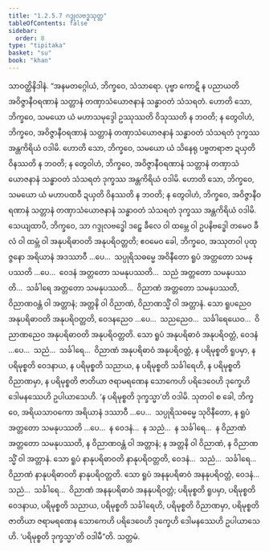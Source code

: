 ```yaml
---
title: "1.2.5.7 ဂဒ္ဒုလဗဒ္ဓသုတ္တ"
tableOfContents: false
sidebar:
  order: 8
type: "tipitaka"
basket: "su"
book: "khan"
---
```



<DynamicBreadcrumb />

<Division number="99" book="khan">

<Paragraph number="620" book="khan">
သာဝတ္ထိနိဒါနံ. “အနမတဂ္ဂေါယံ, ဘိက္ခဝေ, သံသာရော. ပုဗ္ဗာ ကောဋိ န ပညာယတိ အဝိဇ္ဇာနီဝရဏာနံ သတ္တာနံ တဏှာသံယောဇနာနံ သန္ဓာဝတံ သံသရတံ. ဟောတိ သော, ဘိက္ခဝေ, သမယော ယံ မဟာသမုဒ္ဒေါ ဥဿုဿတိ ဝိသုဿတိ န ဘဝတိ; န တွေဝါဟံ, ဘိက္ခဝေ, အဝိဇ္ဇာနီဝရဏာနံ သတ္တာနံ တဏှာသံယောဇနာနံ သန္ဓာဝတံ သံသရတံ ဒုက္ခဿ အန္တကိရိယံ ဝဒါမိ. ဟောတိ သော, ဘိက္ခဝေ, သမယော ယံ သိနေရု ပဗ္ဗတရာဇာ ဍယှတိ ဝိနဿတိ န ဘဝတိ; န တွေဝါဟံ, ဘိက္ခဝေ, အဝိဇ္ဇာနီဝရဏာနံ သတ္တာနံ တဏှာသံယောဇနာနံ သန္ဓာဝတံ သံသရတံ ဒုက္ခဿ အန္တကိရိယံ ဝဒါမိ. ဟောတိ သော, ဘိက္ခဝေ, သမယော ယံ မဟာပထဝီ ဍယှတိ ဝိနဿတိ န ဘဝတိ; န တွေဝါဟံ, ဘိက္ခဝေ, အဝိဇ္ဇာနီဝရဏာနံ သတ္တာနံ တဏှာသံယောဇနာနံ သန္ဓာဝတံ သံသရတံ ဒုက္ခဿ အန္တကိရိယံ ဝဒါမိ.
</Paragraph>

<Paragraph number="621" book="khan">
သေယျထာပိ, ဘိက္ခဝေ, သာ ဂဒ္ဒုလဗဒ္ဓေါ ဒဠှေ ခီလေ ဝါ ထမ္ဘေ ဝါ ဥပနိဗဒ္ဓေါ တမေဝ ခီလံ ဝါ ထမ္ဘံ ဝါ အနုပရိဓာဝတိ အနုပရိဝတ္တတိ; ဧဝမေဝ ခေါ, ဘိက္ခဝေ, အဿုတဝါ ပုထုဇ္ဇနော အရိယာနံ အဒဿာဝီ …ပေ…  သပ္ပုရိသဓမ္မေ အဝိနီတော ရူပံ အတ္တတော သမနုပဿတိ …ပေ…  ဝေဒနံ အတ္တတော သမနုပဿတိ…  သညံ အတ္တတော သမနုပဿတိ…  သင်္ခါရေ အတ္တတော သမနုပဿတိ…  ဝိညာဏံ အတ္တတော သမနုပဿတိ, ဝိညာဏဝန္တံ ဝါ အတ္တာနံ; အတ္တနိ ဝါ ဝိညာဏံ, ဝိညာဏသ္မိံ ဝါ အတ္တာနံ. သော ရူပညေဝ အနုပရိဓာဝတိ အနုပရိဝတ္တတိ, ဝေဒနညေဝ …ပေ…  သညညေဝ…  သင်္ခါရေယေဝ…  ဝိညာဏညေဝ အနုပရိဓာဝတိ အနုပရိဝတ္တတိ. သော ရူပံ အနုပရိဓာဝံ အနုပရိဝတ္တံ, ဝေဒနံ …ပေ…  သညံ…  သင်္ခါရေ…  ဝိညာဏံ အနုပရိဓာဝံ အနုပရိဝတ္တံ, န ပရိမုစ္စတိ ရူပမှာ, န ပရိမုစ္စတိ ဝေဒနာယ, န ပရိမုစ္စတိ သညာယ, န ပရိမုစ္စတိ သင်္ခါရေဟိ, န ပရိမုစ္စတိ ဝိညာဏမှာ, န ပရိမုစ္စတိ ဇာတိယာ ဇရာမရဏေန သောကေဟိ ပရိဒေဝေဟိ ဒုက္ခေဟိ ဒေါမနဿေဟိ ဥပါယာသေဟိ. ‘န ပရိမုစ္စတိ ဒုက္ခသ္မာ’တိ ဝဒါမိ.
</Paragraph>

<Paragraph number="622" book="khan">
သုတဝါ စ ခေါ, ဘိက္ခဝေ, အရိယသာဝကော အရိယာနံ ဒဿာဝီ …ပေ…  သပ္ပုရိသဓမ္မေ သုဝိနီတော, န ရူပံ အတ္တတော သမနုပဿတိ …ပေ…  န ဝေဒနံ…  န သညံ…  န သင်္ခါရေ…  န ဝိညာဏံ အတ္တတော သမနုပဿတိ, န ဝိညာဏဝန္တံ ဝါ အတ္တာနံ; န အတ္တနိ ဝါ ဝိညာဏံ, န ဝိညာဏသ္မိံ ဝါ အတ္တာနံ. သော ရူပံ နာနုပရိဓာဝတိ နာနုပရိဝတ္တတိ, ဝေဒနံ…  သညံ…  သင်္ခါရေ…  ဝိညာဏံ နာနုပရိဓာဝတိ နာနုပရိဝတ္တတိ. သော ရူပံ အနနုပရိဓာဝံ အနနုပရိဝတ္တံ, ဝေဒနံ…  သညံ…  သင်္ခါရေ…  ဝိညာဏံ အနနုပရိဓာဝံ အနနုပရိဝတ္တံ; ပရိမုစ္စတိ ရူပမှာ, ပရိမုစ္စတိ ဝေဒနာယ, ပရိမုစ္စတိ သညာယ, ပရိမုစ္စတိ သင်္ခါရေဟိ, ပရိမုစ္စတိ ဝိညာဏမှာ, ပရိမုစ္စတိ ဇာတိယာ ဇရာမရဏေန သောကေဟိ ပရိဒေဝေဟိ ဒုက္ခေဟိ ဒေါမနဿေဟိ ဥပါယာသေဟိ. ‘ပရိမုစ္စတိ ဒုက္ခသ္မာ’တိ ဝဒါမီ”တိ.

</Paragraph>
</Division>

<Paragraph number="623" type="center" book="khan">
သတ္တမံ.
</Paragraph>
